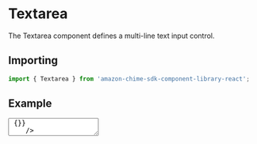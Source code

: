 

<Meta of={TextareaStories} />

# Textarea

The Textarea component defines a multi-line text input control.

## Importing

```javascript
import { Textarea } from 'amazon-chime-sdk-component-library-react';
```

## Example

<ThemeProvider theme={lightTheme}>
  <GlobalStyles />
  <Canvas>
    <Textarea
      placeholder="text goes here"
      label="my test label"
      value="some sample text"
      onChange={() => {}}
    />
  </Canvas>
</ThemeProvider>

```jsx
<Textarea
  placeholder="textarea placeholder"
  label="my test label"
  value="some sample text"
  onChange={() => {}}
/>
```

## Props

<ArgTypes of={Textarea} />
